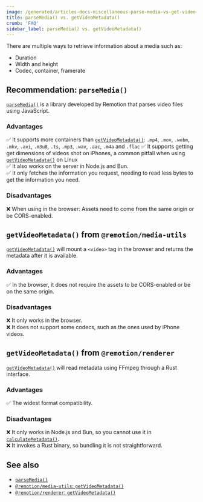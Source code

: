 ```yaml
---
image: /generated/articles-docs-miscellaneous-parse-media-vs-get-video-metadata.png
title: parseMedia() vs. getVideoMetadata()
crumb: 'FAQ'
sidebar_label: parseMedia() vs. getVideoMetadata()
---
```


There are multiple ways to retrieve information about a media such as:

- Duration
- Width and height
- Codec, container, framerate

## Recommendation: `parseMedia()`

[`parseMedia()`](/docs/media-parser/parse-media) is a library developed by Remotion that parses video files using JavaScript.

### Advantages

✅ It supports more containers than [`getVideoMetadata()`](/docs/get-video-metadata): `.mp4`, `.mov`, `.webm`, `.mkv`, `.avi`, `.m3u8`, `.ts`, `.mp3`, `.wav`, `.aac`, `.m4a` and `.flac`
✅ It supports getting get dimensions of videos shot on iPhones, a common pitfall when using [`getVideoMetadata()`](/docs/get-video-metadata) on Linux  
✅ It also works on the server in Node.js and Bun.  
✅ It only fetches the information you request, needing to read less bytes to get the information you need.

### Disadvantages

❌ When using in the browser: Assets need to come from the same origin or be CORS-enabled.

## `getVideoMetadata()` from `@remotion/media-utils`

[`getVideoMetadata()`](/docs/get-video-metadata) will mount a `<video>` tag in the browser and returns the metadata after it is available.

### Advantages

✅ In the browser, it does not require the assets to be CORS-enabled or be on the same origin.

### Disadvantages

❌ It only works in the browser.  
❌ It does not support some codecs, such as the ones used by iPhone videos.

## `getVideoMetadata()` from `@remotion/renderer`

[`getVideoMetadata()`](/docs/renderer/get-video-metadata) will read metadata using FFmpeg through a Rust interface.

### Advantages

✅ The widest format compatibility.

### Disadvantages

❌ It only works in Node.js and Bun, so you cannot use it in [`calculateMetadata()`](/docs/calculate-metadata).  
❌ It invokes a Rust binary, so bundling it is not straightforward.

## See also

- [`parseMedia()`](/docs/media-parser/parse-media)
- [`@remotion/media-utils`: `getVideoMetadata()`](/docs/get-video-metadata)
- [`@remotion/renderer`: `getVideoMetadata()`](/docs/renderer/get-video-metadata)
